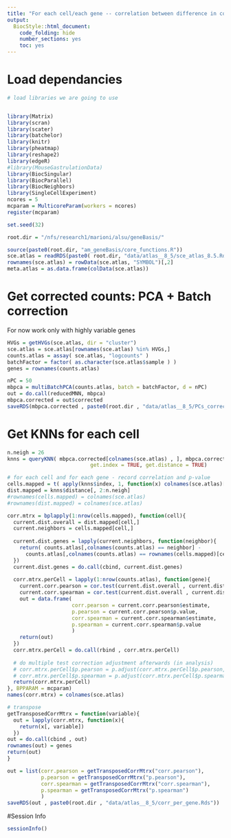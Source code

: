 ```yaml
---
title: "For each cell/each gene -- correlation between difference in counts for the gene VS overall transcriptional distance"
output:
  BiocStyle::html_document:
    code_folding: hide
    number_sections: yes
    toc: yes  
---
```

# Load dependancies


```r
# load libraries we are going to use


library(Matrix)
library(scran)
library(scater)
library(batchelor)
library(knitr)
library(pheatmap)
library(reshape2)
library(edgeR)
#library(MouseGastrulationData)
library(BiocSingular)
library(BiocParallel)
library(BiocNeighbors)
library(SingleCellExperiment)
ncores = 5
mcparam = MulticoreParam(workers = ncores)
register(mcparam)

set.seed(32)

root.dir = "/nfs/research1/marioni/alsu/geneBasis/"

source(paste0(root.dir, "am_geneBasis/core_functions.R"))
sce.atlas = readRDS(paste0( root.dir, "data/atlas__8_5/sce_atlas_8.5.Rds"))
rownames(sce.atlas) = rowData(sce.atlas, "SYMBOL")[,2]
meta.atlas = as.data.frame(colData(sce.atlas))

```

# Get corrected counts: PCA + Batch correction

For now work only with highly variable genes

```r


HVGs = getHVGs(sce.atlas, dir = "cluster")
sce.atlas = sce.atlas[rownames(sce.atlas) %in% HVGs,]
counts.atlas = assay( sce.atlas, "logcounts" )
batchFactor = factor( as.character(sce.atlas$sample ) )
genes = rownames(counts.atlas)

nPC = 50
mbpca = multiBatchPCA(counts.atlas, batch = batchFactor, d = nPC)
out = do.call(reducedMNN, mbpca)
mbpca.corrected = out$corrected
saveRDS(mbpca.corrected , paste0(root.dir , "data/atlas__8_5/PCs_corrected.Rds"))


```

# Get KNNs for each cell

```r


n.neigh = 26
knns = queryKNN( mbpca.corrected[colnames(sce.atlas) , ], mbpca.corrected[colnames(sce.atlas) , ], k = n.neigh, 
                           get.index = TRUE, get.distance = TRUE)

# for each cell and for each gene - record correlation and p-value
cells.mapped = t( apply(knns$index, 1, function(x) colnames(sce.atlas)[x[2:n.neigh]]) ) 
dist.mapped = knns$distance[, 2:n.neigh]
#rownames(cells.mapped) = colnames(sce.atlas) 
#rownames(dist.mapped) = colnames(sce.atlas) 

corr.mtrx = bplapply(1:nrow(cells.mapped), function(cell){
  current.dist.overall = dist.mapped[cell,]
  current.neighbors = cells.mapped[cell,]
  
  current.dist.genes = lapply(current.neighbors, function(neighbor){
    return( counts.atlas[,colnames(counts.atlas) == neighbor] - 
      counts.atlas[,colnames(counts.atlas) == rownames(cells.mapped)[cell]] )
  })
  current.dist.genes = do.call(cbind, current.dist.genes)
  
  corr.mtrx.perCell = lapply(1:nrow(counts.atlas), function(gene){
    current.corr.pearson = cor.test(current.dist.overall , current.dist.genes[gene,], method = "pearson")
    current.corr.spearman = cor.test(current.dist.overall , current.dist.genes[gene,], method = "spearman")
    out = data.frame(
                     corr.pearson = current.corr.pearson$estimate, 
                     p.pearson = current.corr.pearson$p.value, 
                     corr.spearman = current.corr.spearman$estimate,
                     p.spearman = current.corr.spearman$p.value
                     )
    return(out)
  })
  corr.mtrx.perCell = do.call(rbind , corr.mtrx.perCell)
  
  # do multiple test correction adjustment afterwards (in analysis)
  # corr.mtrx.perCell$p.pearson = p.adjust(corr.mtrx.perCell$p.pearson, method = "BH")
  # corr.mtrx.perCell$p.spearman = p.adjust(corr.mtrx.perCell$p.spearman, method = "BH")
  return(corr.mtrx.perCell)
}, BPPARAM = mcparam)
names(corr.mtrx) = colnames(sce.atlas)

# transpose
getTransposedCorrMtrx = function(variable){
  out = lapply(corr.mtrx, function(x){
    return(x[, variable])
  })
out = do.call(cbind , out)  
rownames(out) = genes  
return(out)  
}

out = list(corr.pearson = getTransposedCorrMtrx("corr.pearson"), 
           p.pearson = getTransposedCorrMtrx("p.pearson"), 
           corr.spearman = getTransposedCorrMtrx("corr.spearman"), 
           p.spearman = getTransposedCorrMtrx("p.spearman")
           )
saveRDS(out , paste0(root.dir , "data/atlas__8_5/corr_per_gene.Rds"))


```

#Session Info

```r
sessionInfo()
```
